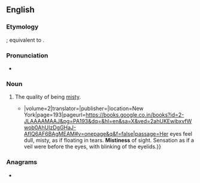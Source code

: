 ==English==

===Etymology===
{{inh+|en|enm|mystynesse}}; equivalent to {{suf|en|misty|ness}}.

===Pronunciation===
* {{IPA|en|/ˈmɪstinəs/}}

===Noun===
{{en-noun|~}}

# The quality of being [[misty]].
#* {{quote-book|en|year=1848|author={{w|Gottlieb Heinrich Georg Jahr}}|title=Jahr’s New Manual,{{...}}|volume=2|translator={{w|Charles Julius Hempel}}|publisher={{w|William Radde}}|location=New York|page=193|pageurl=https://books.google.co.in/books?id=2-JLAAAAMAAJ&pg=PA193&dq=&hl=en&sa=X&ved=2ahUKEwibxvfWwob0AhUIzDgGHaJ-AfIQ6AF6BAgMEAM#v=onepage&q&f=false|passage=Her eyes feel dull, misty, as if floating in tears. '''Mistiness''' of sight. Sensation as if a veil were before the eyes, with blinking of the eyelids.}}

===Anagrams===
* {{anagrams|en|a=eiimnssst|seminists}}